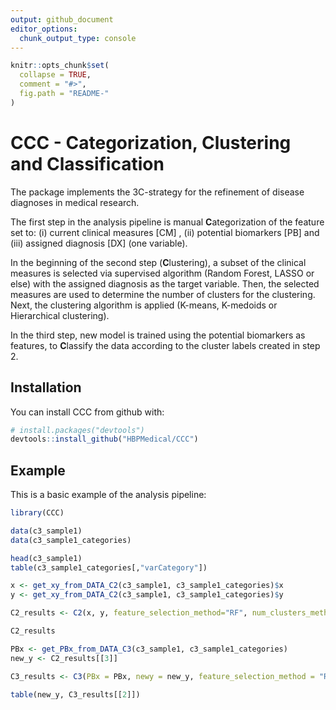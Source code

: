 ```yaml
---
output: github_document
editor_options: 
  chunk_output_type: console
---
```


```r
knitr::opts_chunk$set(
  collapse = TRUE,
  comment = "#>",
  fig.path = "README-"
)
```

# CCC - Categorization, Clustering and Classification

The package implements the 3C-strategy for the refinement of disease diagnoses in medical research.  

The first step in the analysis pipeline is manual **C**ategorization of the feature set to: (i) current clinical measures [CM] , (ii) potential biomarkers [PB] and (iii) assigned diagnosis [DX] (one variable).  

In the beginning of the second step (**C**lustering), a subset of the clinical measures is selected via supervised algorithm (Random Forest, LASSO or else) with the assigned diagnosis as the target variable. Then, the selected measures are used to determine the number of clusters for the clustering. Next, the clustering algorithm is applied (K-means, K-medoids or Hierarchical clustering).

In the third step, new model is trained using the potential biomarkers as features, to **C**lassify the data according to the cluster labels created in step 2.

## Installation

You can install CCC from github with:

```r
# install.packages("devtools")
devtools::install_github("HBPMedical/CCC")
```

## Example

This is a basic example of the analysis pipeline:

```r
library(CCC)

data(c3_sample1)
data(c3_sample1_categories)

head(c3_sample1) 
table(c3_sample1_categories[,"varCategory"])

x <- get_xy_from_DATA_C2(c3_sample1, c3_sample1_categories)$x
y <- get_xy_from_DATA_C2(c3_sample1, c3_sample1_categories)$y

C2_results <- C2(x, y, feature_selection_method="RF", num_clusters_method="Manhattan", clustering_method="Manhattan", plot.num.clus=TRUE, plot.clustering=TRUE, k=6)

C2_results

PBx <- get_PBx_from_DATA_C3(c3_sample1, c3_sample1_categories)
new_y <- C2_results[[3]]

C3_results <- C3(PBx = PBx, newy = new_y, feature_selection_method = "RF", classification_method="RF") 

table(new_y, C3_results[[2]])

```
